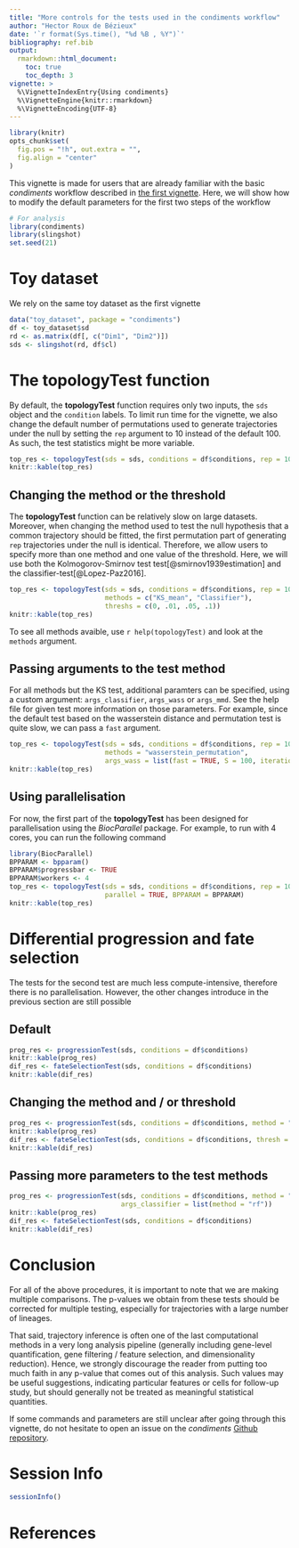 ```yaml
---
title: "More controls for the tests used in the condiments workflow"
author: "Hector Roux de Bézieux"
date: '`r format(Sys.time(), "%d %B , %Y")`'
bibliography: ref.bib
output: 
  rmarkdown::html_document:
    toc: true
    toc_depth: 3
vignette: >
  %\VignetteIndexEntry{Using condiments}
  %\VignetteEngine{knitr::rmarkdown}
  %\VignetteEncoding{UTF-8}
---
```


```r
library(knitr)
opts_chunk$set(
  fig.pos = "!h", out.extra = "",
  fig.align = "center"
)
```

This vignette is made for users that are already familiar with the basic *condiments* workflow described in [the first vignette](https://hectorrdb.github.io/condiments/articles/condiments.html). Here, we will show how to modify the default parameters for the first two steps of the workflow

```r
# For analysis
library(condiments)
library(slingshot)
set.seed(21)
```

# Toy dataset

We rely on the same toy dataset as the first vignette

```r
data("toy_dataset", package = "condiments")
df <- toy_dataset$sd
rd <- as.matrix(df[, c("Dim1", "Dim2")])
sds <- slingshot(rd, df$cl)
```

# The __topologyTest__ function

By default, the __topologyTest__ function requires only two inputs, the `sds` object and the `condition` labels. To limit run time for the vignette, we also change the default number of permutations used to generate trajectories under the null by setting the `rep` argument to $10$ instead of the default $100$. As such, the test statistics might be more variable.

```r
top_res <- topologyTest(sds = sds, conditions = df$conditions, rep = 10)
knitr::kable(top_res)
```

## Changing the method or the threshold

The __topologyTest__ function can be relatively slow on large datasets. Moreover, when changing the method used to test the null hypothesis that a common trajectory should be fitted, the first permutation part of generating `rep` trajectories under the null is identical. Therefore, we allow users to specify more than one method and one value of the threshold. Here, we will use both the Kolmogorov-Smirnov test test[@smirnov1939estimation] and the classifier-test[@Lopez-Paz2016]. 

```r
top_res <- topologyTest(sds = sds, conditions = df$conditions, rep = 10,
                        methods = c("KS_mean", "Classifier"),
                        threshs = c(0, .01, .05, .1))
knitr::kable(top_res)
```

To see all methods avaible, use `r help(topologyTest)` and look at the `methods` argument.

## Passing arguments to the test method

For all methods but the KS test, additional paramters can be specified, using a custom argument: `args_classifier`, `args_wass` or `args_mmd`. See the help file for given test more information on those parameters. For example, since the default test based on the wasserstein distance and permutation test is quite slow, we can pass a `fast` argument.

```r
top_res <- topologyTest(sds = sds, conditions = df$conditions, rep = 10,
                        methods = "wasserstein_permutation",
                        args_wass = list(fast = TRUE, S = 100, iterations  = 10^2))
knitr::kable(top_res)
```

## Using parallelisation

For now, the first part of the __topologyTest__ has been designed for parallelisation using the *BiocParallel* package. For example, to run with 4 cores, you can run the following command

```r
library(BiocParallel)
BPPARAM <- bpparam()
BPPARAM$progressbar <- TRUE
BPPARAM$workers <- 4
top_res <- topologyTest(sds = sds, conditions = df$conditions, rep = 100, 
                        parallel = TRUE, BPPARAM = BPPARAM)
knitr::kable(top_res)
```

# Differential progression and fate selection

The tests for the second test are much less compute-intensive, therefore there is no parallelisation. However, the other changes introduce in the previous section are still possible

## Default

```r
prog_res <- progressionTest(sds, conditions = df$conditions)
knitr::kable(prog_res)
dif_res <- fateSelectionTest(sds, conditions = df$conditions)
knitr::kable(dif_res)
```

## Changing the method and / or threshold

```r
prog_res <- progressionTest(sds, conditions = df$conditions, method = "Classifier")
knitr::kable(prog_res)
dif_res <- fateSelectionTest(sds, conditions = df$conditions, thresh = .05)
knitr::kable(dif_res)
```

## Passing more parameters to the test methods

```r
prog_res <- progressionTest(sds, conditions = df$conditions, method = "Classifier",
                            args_classifier = list(method = "rf"))
knitr::kable(prog_res)
dif_res <- fateSelectionTest(sds, conditions = df$conditions)
knitr::kable(dif_res)
```


# Conclusion

For all of the above procedures, it is important to note that we are making multiple comparisons. The p-values we obtain from these tests should be corrected for multiple testing, especially for trajectories with a large number of lineages.

That said, trajectory inference is often one of the last computational methods in a very long analysis pipeline (generally including gene-level quantification, gene filtering / feature selection, and dimensionality reduction). Hence, we strongly discourage the reader from putting too much faith in any p-value that comes out of this analysis. Such values may be useful suggestions, indicating particular features or cells for follow-up study, but should generally not be treated as meaningful statistical quantities.

If some commands and parameters are still unclear after going through this vignette, do not hesitate to open an issue on the *condiments* [Github repository](https://​github.com/​HectorRDB/​condiments/issues).

# Session Info

```r
sessionInfo()
```

# References

